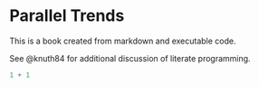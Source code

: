 # Parallel Trends

This is a book created from markdown and executable code.

See @knuth84 for additional discussion of literate programming.

```r
1 + 1
```
